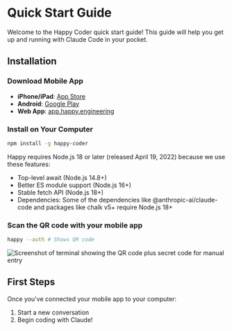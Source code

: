 
# Quick Start Guide

Welcome to the Happy Coder quick start guide! This guide will help you get up and running with Claude Code in your pocket.

## Installation

<Steps>

### Download Mobile App

- **iPhone/iPad**: [App Store](https://apps.apple.com/us/app/happy-claude-code-client/id6748571505)
- **Android**: [Google Play](https://play.google.com/store/apps/details?id=com.ex3ndr.happy)
- **Web App**: [app.happy.engineering](https://app.happy.engineering)

### Install on Your Computer

```bash
npm install -g happy-coder
```

Happy requires Node.js 18 or later (released  April 19, 2022) because we use these features:
- Top-level await (Node.js 14.8+)
- Better ES module support (Node.js 16+)
- Stable fetch API (Node.js 18+)
- Dependencies: Some of the dependencies like @anthropic-ai/claude-code and packages like chalk v5+ require Node.js 18+

### Scan the QR code with your mobile app

```bash
happy --auth # Shows QR code
```

<Image className="my-4 rounded-lg border dark:border-gray-800 border-gray-200 shadow-lg dark:shadow-[0_0_40px_rgba(255,255,255,0.1)] dark:ring-1 dark:ring-white/20" src="/img/docs/cli-auth-example.png" alt="Screenshot of terminal showing the QR code plus secret code for manual entry" width={377} height={286} />

</Steps>

## First Steps

Once you've connected your mobile app to your computer:

1. Start a new conversation
2. Begin coding with Claude!

